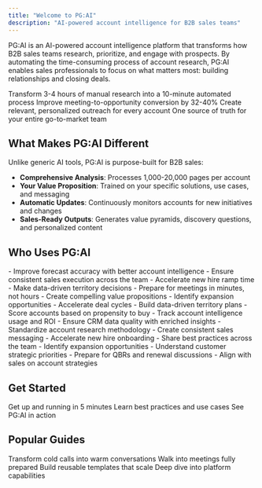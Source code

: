 ```yaml
---
title: "Welcome to PG:AI"
description: "AI-powered account intelligence for B2B sales teams"
---
```


PG:AI is an AI-powered account intelligence platform that transforms how B2B sales teams research, prioritize, and engage with prospects. By automating the time-consuming process of account research, PG:AI enables sales professionals to focus on what matters most: building relationships and closing deals.

<CardGroup cols={2}>
  <Card title="Reduce Research Time by 90%" icon="clock">
    Transform 3-4 hours of manual research into a 10-minute automated process
  </Card>
  <Card title="Increase Win Rates" icon="chart-line">
    Improve meeting-to-opportunity conversion by 32-40%
  </Card>
  <Card title="Scale Personalization" icon="users">
    Create relevant, personalized outreach for every account
  </Card>
  <Card title="Unify Account Intelligence" icon="brain">
    One source of truth for your entire go-to-market team
  </Card>
</CardGroup>

## What Makes PG:AI Different

Unlike generic AI tools, PG:AI is purpose-built for B2B sales:

- **Comprehensive Analysis**: Processes 1,000-20,000 pages per account
- **Your Value Proposition**: Trained on your specific solutions, use cases, and messaging
- **Automatic Updates**: Continuously monitors accounts for new initiatives and changes
- **Sales-Ready Outputs**: Generates value pyramids, discovery questions, and personalized content

## Who Uses PG:AI

<Tabs>
  <Tab title="Sales Leaders">
    - Improve forecast accuracy with better account intelligence
    - Ensure consistent sales execution across the team
    - Accelerate new hire ramp time
    - Make data-driven territory decisions
  </Tab>
  <Tab title="Account Executives">
    - Prepare for meetings in minutes, not hours
    - Create compelling value propositions
    - Identify expansion opportunities
    - Accelerate deal cycles
  </Tab>
  <Tab title="RevOps">
    - Build data-driven territory plans
    - Score accounts based on propensity to buy
    - Track account intelligence usage and ROI
    - Ensure CRM data quality with enriched insights
  </Tab>
  <Tab title="Enablement">
    - Standardize account research methodology
    - Create consistent sales messaging
    - Accelerate new hire onboarding
    - Share best practices across the team
  </Tab>
  <Tab title="Customer Success">
    - Identify expansion opportunities
    - Understand customer strategic priorities
    - Prepare for QBRs and renewal discussions
    - Align with sales on account strategies
  </Tab>
</Tabs>

## Get Started

<CardGroup cols={3}>
  <Card title="Quickstart Guide" icon="rocket" href="/get-started/quickstart">
    Get up and running in 5 minutes
  </Card>
  <Card title="Browse All Guides" icon="book" href="/guides/pipeline-generation/cold-calling">
    Learn best practices and use cases
  </Card>
  <Card title="Watch Demo" icon="play" href="https://www.getpg.ai/demo">
    See PG:AI in action
  </Card>
</CardGroup>

## Popular Guides

<CardGroup cols={2}>
  <Card title="Cold Calling Guide" icon="phone" href="/guides/pipeline-generation/cold-calling">
    Transform cold calls into warm conversations
  </Card>
  <Card title="Meeting Preparation" icon="users" href="/guides/meeting-preparation/meeting-prep">
    Walk into meetings fully prepared
  </Card>
  <Card title="Creating Templates" icon="file-plus" href="/guides/content/creating-templates">
    Build reusable templates that scale
  </Card>
  <Card title="Account Intelligence Overview" icon="brain" href="/account-intelligence/overview">
    Deep dive into platform capabilities
  </Card>
</CardGroup>
